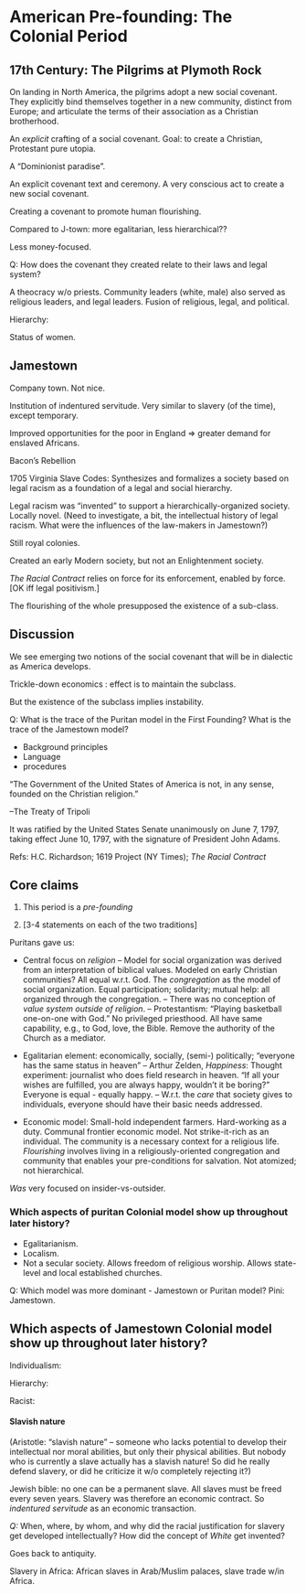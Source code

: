 # American Pre-founding: The Colonial Period


## 17th Century: The Pilgrims at Plymoth Rock

On landing in North America, the pilgrims adopt a new social covenant. They explicitly bind themselves together in a new community, distinct from Europe; and articulate the terms of their association as a Christian brotherhood.

An *explicit* crafting of a social covenant. Goal: to create a Christian, Protestant pure utopia.

A "Dominionist paradise".

An explicit covenant text and ceremony. A very conscious act to create a new social covenant. 

Creating a covenant to promote human flourishing.

Compared to J-town: more egalitarian, less hierarchical?? 

Less money-focused.

Q: How does the covenant they created relate to their laws and legal system?

A theocracy w/o priests. Community leaders (white, male) also served as religious leaders, and legal leaders. Fusion of religious, legal, and political.

Hierarchy: 

Status of women. 

## Jamestown

Company town. Not nice.

Institution of indentured servitude. Very similar to slavery (of the time), except temporary.

Improved opportunities for the poor in England => greater demand for enslaved Africans.

Bacon's Rebellion

1705 Virginia Slave Codes: Synthesizes and formalizes a society based on legal racism as a foundation of a legal and social hierarchy.

Legal racism was "invented" to support a hierarchically-organized society. Locally novel. (Need to investigate, a bit, the intellectual history of legal racism. What were the influences of the law-makers in Jamestown?)

Still royal colonies.

Created an early Modern society, but not an Enlightenment society.

*The Racial Contract* relies on force for its enforcement, enabled by force. [OK iff legal positivism.]


The flourishing of the whole presupposed the existence of a sub-class.


## Discussion

We see emerging two notions of the social covenant that will be in dialectic as America develops.


Trickle-down economics : effect is to maintain the subclass.

But the existence of the subclass implies instability. 


Q: What is the trace of the Puritan model in the First Founding? What is the trace of the Jamestown model?

* Background principles
* Language
* procedures



"The Government of the United States of America is not, in any sense, founded on the Christian religion."

--The Treaty of Tripoli

It was ratified by the United States Senate unanimously on June 7, 1797, taking effect June 10, 1797, with the signature of President John Adams.


Refs: H.C. Richardson; 1619 Project (NY Times); *The Racial Contract*

## Core claims

1. This period is a *pre-founding*

2. [3-4 statements on each of the two traditions]

Puritans gave us:

* Central focus on *religion*
  -- Model for social organization was derived from an interpretation of biblical values. Modeled on early Christian communities? All equal w.r.t. God. The *congregation* as the model of social organization. Equal participation; solidarity; mutual help: all organized through the congregation.
  -- There was no conception of *value system outside of religion*.
  -- Protestantism: "Playing basketball one-on-one with God." No privileged priesthood. All have same capability, e.g., to God, love, the Bible. Remove the authority of the Church as a mediator. 
  
  
* Egalitarian element: economically, socially, (semi-) politically; "everyone has the same status in heaven"
  -- Arthur Zelden, *Happiness*: Thought experiment: journalist who does field research in heaven. "If all your wishes are fulfilled, you are always happy, wouldn't it be boring?" Everyone is equal - equally happy.
  -- W.r.t. the *care* that society gives to individuals, everyone should have their basic needs addressed.

* Economic model: Small-hold independent farmers. Hard-working as a duty. Communal frontier economic model. Not strike-it-rich as an individual. The community is a necessary context for a religious life. *Flourishing* involves living in a religiously-oriented congregation and community that enables your pre-conditions for salvation. Not atomized; not hierarchical. 

*Was* very focused on insider-vs-outsider.


### Which aspects of puritan Colonial model show up throughout later history?

* Egalitarianism.
* Localism. 
* Not a secular society. Allows freedom of religious worship. Allows state-level and local established churches.



Q: Which model was more dominant - Jamestown or Puritan model?
Pini: Jamestown.

## Which aspects of Jamestown Colonial model show up throughout later history? 

Individualism: 

Hierarchy: 



Racist:


#### Slavish nature

(Aristotle: "slavish nature" -- someone who lacks potential to develop their intellectual nor moral abilities, but only their physical abilities. But nobody who is currently a slave actually has a slavish nature! So did he really defend slavery, or did he criticize it w/o completely rejecting it?)

Jewish bible: no one can be a permanent slave. All slaves must be freed every seven years. Slavery was therefore an economic contract. So *indentured servitude* as an economic transaction.

*Q:* When, where, by whom, and why did the racial justification for slavery get developed intellectually? How did the concept of *White* get invented?



Goes back to antiquity.

Slavery in Africa: African slaves in Arab/Muslim palaces, slave trade w/in Africa. 


